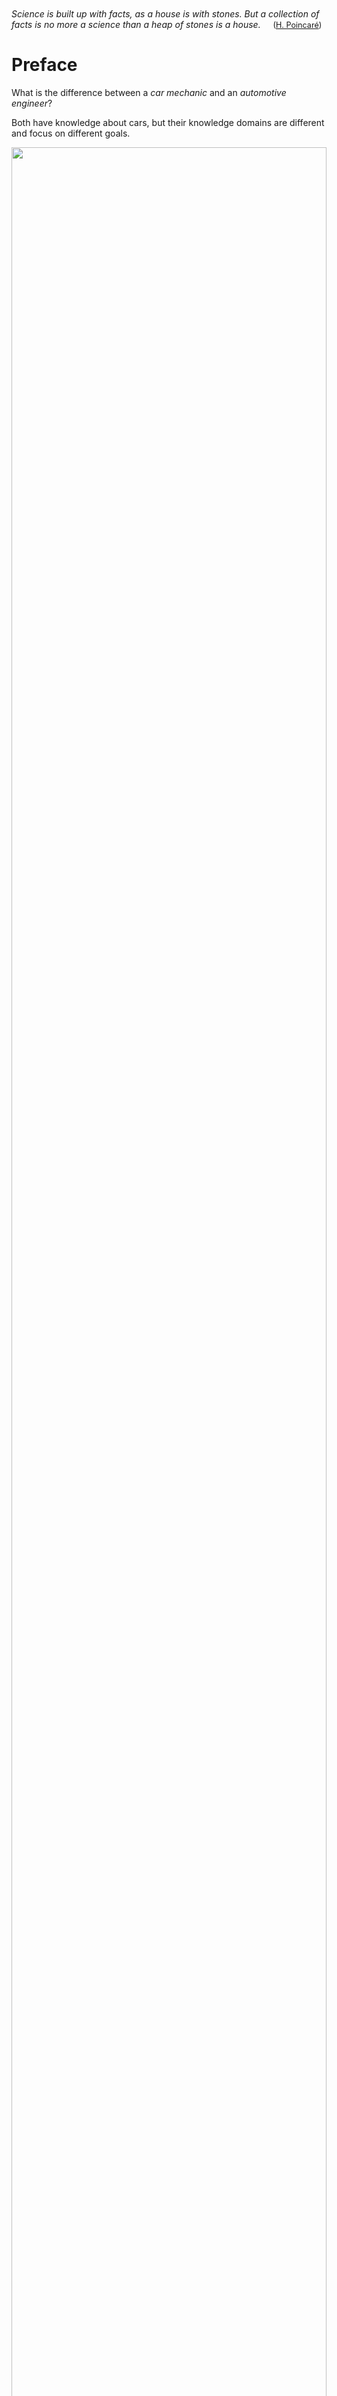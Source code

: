 \
\
\
\
\
\


*Science is built up with facts, as a house is with stones. But a collection of facts is no more a science than a heap of stones is a house.*
\ \ \ \ [([H. Poincaré](https://hvl.instructure.com/courses/25074/modules/items/678604))]{style="text-align:right;font-size:90%"} 


# Preface {.unnumbered}

What is the difference between a *car mechanic* and an *automotive engineer*?

Both have knowledge about cars, but their knowledge domains are different and focus on different goals.

:::{.column-margin}
![](car_mechanic.jpg){width=100%}

\

![](auto_engineer2.jpg){width=100%}
:::

A car mechanic, for instance, can keep your car in top-notch condition; can do different kinds of easy and difficult repairs if problems arise with it; knows whether a particular brand of valve can be used as a replacement for another brand; knows what is the optimal kind of tyres to use in a given season for different brands of cars. But a car mechanic would face difficulties in, say, assessing the power output and strain caused by a new kind of chemical fuel, or designing a new airbag system with increase safety, or calculating the optimal surface curvature of a new kind of spoiler. A car mechanic typically possesses a large amount of specific knowledge and doesn't need to know in depth the principles of thermomechanics and thermochemistry.

Vice versa, an automotive engineer



**WARNING: THIS IS A WORKING DRAFT. TEXT WILL CHANGE A LOT. MANY PASSAGES ARE JUST TEMPORARY, INCOHERENT, AND DISJOINTED.

To be written.




- Difference between car mechanic and automotive engineer

- "Engineering based on data" is just how engineering and science in general have been in the past 400 years or so. Nothing new there.

- The amount of available data has changed. This may lead to a reduction -- or in some cases an increase -- in uncertainty, and therefore to different solutions.

- Luckily the fundamental theory to deal with large amount of data is exactly the same to deal with small amounts. So the foundations haven't changed.

This course makes you acquainted with the foundations.



> Many results of science that we readily believe are in fact quite extraordinary claims. Take a moment to reflect on how unbelievable the following propositions would have appeared to a keen and intelligent observer of nature from 500 years ago. The earth is very old, well over 4 billion years of age; it exists in a near-vacuum and revolves around the sun, which is about 150 million kilometers away; in the sun a great deal of energy is produced by nuclear fusion, the same kind of process as the explosion of a hydrogen bomb; all material objects are made up of invisible molecules and atoms, which are in turn made up of elementary particles, all far too small ever to be seen or felt directly; in each cell of a living creature there is a hypercomplex molecule called DNA, which largely determines the shape and functioning of the organism; and so on. Most members of today's educated public subscribing to the "Western" civilization would assent to most of these propositions without hesitation, teach them confidently to their children, and become indignant when some ignorant people question these truths. However, if they were asked to say why they believe these items of scientific common sense, most would be unable to produce any convincing arguments. It may even be that the more basic and firm the belief is, the more stumped we tend to feel in trying to justify it. Such a correlation would indicate that unquestioning belief has served as a substitute for genuine understanding.

> It is neither desirable nor any longer effective to try bullying people into accepting the authority of science. Instead, all members of the educated public can be invited to participate in science, in order to experience the true nature and value of scientific inquiry. This does not mean listening to professional scientists tell condescending stories about how they have discovered wonderful things, which you should believe for reasons that are too difficult for you to understand in real depth and detail. Doing science ought to mean asking your own questions, making your own investigations, and drawing your own conclusions for your own reasons. Of course it will not be feasible to advance the "cutting edge" or "frontier"" of modern science without first acquiring years of specialist training. However, the cutting edge is not all there is to science, nor is it necessarily the most valuable part of science. Questions that have been answered are still worth asking again, so you can understand for yourself how to arrive at the standard answers, and possibly discover new answers or recover forgotten answers that are valuable.

